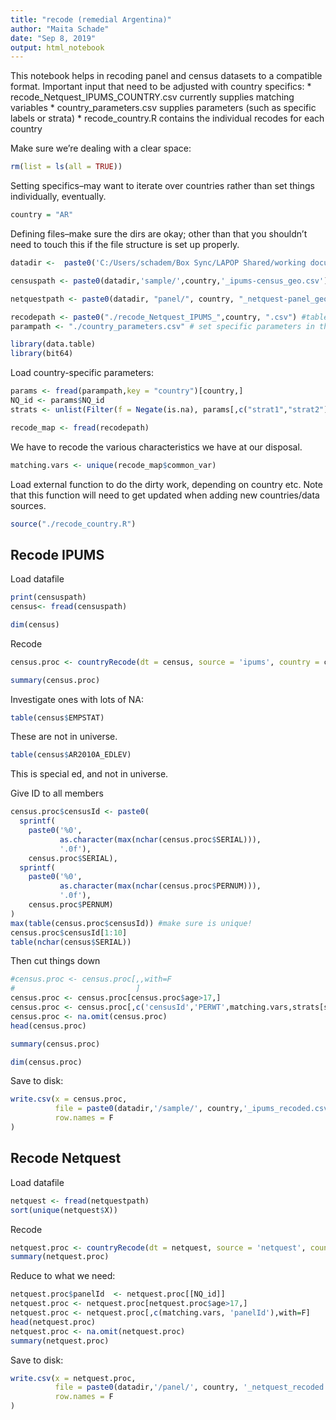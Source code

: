 ```yaml
---
title: "recode (remedial Argentina)"
author: "Maita Schade"
date: "Sep 8, 2019"
output: html_notebook
---
```


This notebook helps in recoding panel and census datasets to a compatible format.
Important input that need to be adjusted with country specifics:
  * recode_Netquest_IPUMS_COUNTRY.csv currently supplies matching variables
  * country_parameters.csv supplies parameters (such as specific labels or strata)
  * recode_country.R contains the individual recodes for each country


Make sure we're dealing with a clear space:
```r
rm(list = ls(all = TRUE))
```

Setting specifics--may want to iterate over countries rather than set things individually, eventually.
```r
country = "AR"
```

Defining files--make sure the dirs are okay; other than that you shouldn't need to touch this if the file structure is set up properly.
```r
datadir <-  paste0('C:/Users/schadem/Box Sync/LAPOP Shared/working documents/maita/Coordination/IDB Online/Matching process/Data/',country,'/')

censuspath <- paste0(datadir,'sample/',country,'_ipums-census_geo.csv')

netquestpath <- paste0(datadir, "panel/", country, "_netquest-panel_geo.csv")

recodepath <- paste0("./recode_Netquest_IPUMS_",country, ".csv") #table specifying recodes
parampath <- "./country_parameters.csv" # set specific parameters in this file
```



```r
library(data.table)
library(bit64)
```

Load country-specific parameters:
```r
params <- fread(parampath,key = "country")[country,]
NQ_id <- params$NQ_id
strats <- unlist(Filter(f = Negate(is.na), params[,c("strat1","strat2")]))
```

```r
recode_map <- fread(recodepath)
```


We have to recode the various characteristics we have at our disposal.
```r
matching.vars <- unique(recode_map$common_var)
```

Load external function to do the dirty work, depending on country etc.
Note that this function will need to get updated when adding new countries/data sources.
```r
source("./recode_country.R")
```




## Recode IPUMS

Load datafile
```r
print(censuspath)
census<- fread(censuspath)
```
```r
dim(census)
```

Recode
```r
census.proc <- countryRecode(dt = census, source = 'ipums', country = country)
```

```r
summary(census.proc)
```


Investigate ones with lots of NA:
```r
table(census$EMPSTAT)
```
These are not in universe.
```r
table(census$AR2010A_EDLEV)
```
This is special ed, and not in universe.


Give ID to all members
```r
census.proc$censusId <- paste0(
  sprintf(
    paste0('%0',
           as.character(max(nchar(census.proc$SERIAL))),
           '.0f'),
    census.proc$SERIAL),
  sprintf(
    paste0('%0',
           as.character(max(nchar(census.proc$PERNUM))),
           '.0f'),
    census.proc$PERNUM)
)
max(table(census.proc$censusId)) #make sure is unique!
census.proc$censusId[1:10]
table(nchar(census$SERIAL))
```

Then cut things down
```r
#census.proc <- census.proc[,,with=F
#                           ]
census.proc <- census.proc[census.proc$age>17,]
census.proc <- census.proc[,c('censusId','PERWT',matching.vars,strats[strats!=""]),with=F]
census.proc <- na.omit(census.proc)
head(census.proc)

summary(census.proc)
```
```r
dim(census.proc)
```

Save to disk:
```r
write.csv(x = census.proc, 
          file = paste0(datadir,'/sample/', country,'_ipums_recoded.csv'),
          row.names = F
)
```



## Recode Netquest

Load datafile
```r
netquest <- fread(netquestpath)
sort(unique(netquest$X))
```

Recode
```r
netquest.proc <- countryRecode(dt = netquest, source = 'netquest', country = country)
summary(netquest.proc)
```
Reduce to what we need:

```r
netquest.proc$panelId  <- netquest.proc[[NQ_id]]
netquest.proc <- netquest.proc[netquest.proc$age>17,]
netquest.proc <- netquest.proc[,c(matching.vars, 'panelId'),with=F]
head(netquest.proc)
netquest.proc <- na.omit(netquest.proc)        
summary(netquest.proc)
```

Save to disk:
```r
write.csv(x = netquest.proc, 
          file = paste0(datadir,'/panel/', country, '_netquest_recoded.csv'),
          row.names = F
)

```

